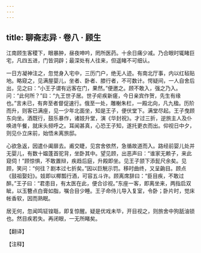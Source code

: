 ```yaml
---
---
---
```

title: 聊斋志异 · 卷八 · 顾生
---

江南顾生客稷下，眼暴肿，昼夜呻吟，罔所医药。十余日痛少减。乃合眼时辄睹巨宅，凡四五进，门皆洞辟；最深处有人往来，但遥睹不可细认。

一日方凝神注之，忽觉身入宅中，三历门户，绝无人迹。有南北厅事，内以红毡贴地。略窥之，见满屋婴儿，坐者、卧者、膝行者，不可数计。愕疑间，一人自舍后出，见之曰：“小王子谓有远客在门，果然。”便邀之。顾不敢入，强之乃入。问：“此何所？”曰：“九王世子居。世子疟疾新瘥，今日亲宾作贺，先生有缘也。”言未已，有奔至者督促速行。俄至一处，雕榭朱栏，一殿北向，凡九楹。历阶而升，则客已满座，见一少年北面坐，知是王子，便伏堂下。满堂尽起。王子曳顾东向坐。酒既行，鼓乐暴作，诸妓升堂，演《华封祝》。才过三折，逆旅主人及仆唤进午餐，就床头频呼之。耳闻甚真，心恐王子知，遂托更衣而出。仰视日中夕，则见仆立床前，始悟未离旅邸。

心欲急返，因遣仆阖扉去。甫交睫，见宫舍依然，急循故道而入。路经前婴儿处并无婴儿，有数十媪蓬首驼背，坐卧其中。望见顾，出恶声曰：“谁家无赖子，来此窥伺！”顾惊惧，不敢置辩，疾趋后庭，升殿即坐。见王子颔下添髭尺余矣。见顾，笑问：“何往？剧本过七折矣。”因以巨觥示罚。移时曲终，又呈齣目。顾点《鼓祖娶妇》。妓即以椰瓢行酒，可容五斗许。顾离席辞曰：“臣目疾，不敢过醉。”王子曰：“君患目，有太医在此，便合诊视。”东座一客，即离坐来，两指启双眦，以玉簪点白膏如脂，嘱合目少睡。王子命侍儿导入复室，令卧；卧片时，觉床帐香软，因而熟眠。

居无何，忽闻鸣钲锽聒，即复惊醒。疑是优戏未毕，开目视之，则旅舍中狗舐油锁也。然目疾若失。再闭眼，一无所睹矣。

【翻译】

【注释】

